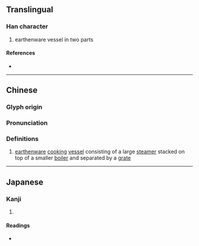 {{character info}}
==Translingual==

===Han character===
{{Han char|rn=98|rad=瓦|as=16|sn=21|four=21217|canj=XYBMV,YBMVN|ids=⿰鬳瓦}}

# earthenware vessel in two parts

====References====
* {{Han ref|kx=0753.040|dkj=21626|dj=1160.160|hdz=21433.140|uh=7517|ud=29975|bh=F5DE|bd=62942}}

----

==Chinese==
{{zh-forms}}
{{zh-wp}}

===Glyph origin===
{{Han etym}}

===Pronunciation===
{{zh-pron
|m=yǎn
|c=jin5
|mc=y
|oc=y
|cat=
}}

===Definitions===
{{zh-hanzi}}

# {{lb|zh|historical}} [[earthenware]] [[cooking]] [[vessel]] consisting of a large [[steamer]] stacked on top of a smaller [[boiler]] and separated by a [[grate]]
#: {{zh-also|甑|鬲|箅}}

----

==Japanese==

===Kanji===
{{ja-kanji|grade=|rs=瓦16}}

# {{rfdef|ja|sort=瓦16}}

====Readings====
* {{ja-readings|on=げん,ごん|kun=こしき|nanori=}}